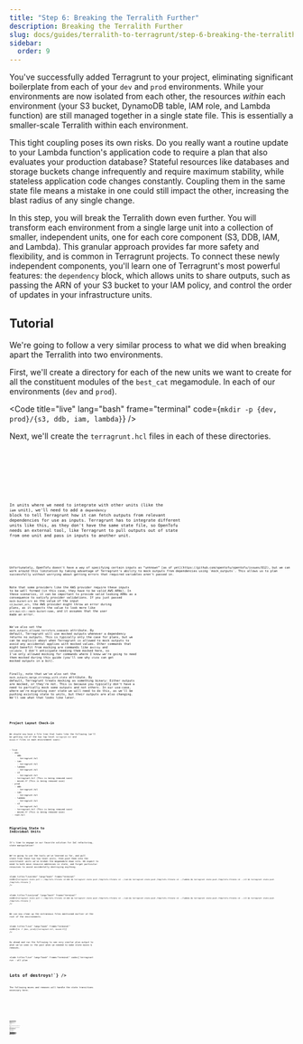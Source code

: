 ```yaml
---
title: "Step 6: Breaking the Terralith Further"
description: Breaking the Terralith Further
slug: docs/guides/terralith-to-terragrunt/step-6-breaking-the-terralith-further
sidebar:
  order: 9
---
```



You've successfully added Terragrunt to your project, eliminating significant boilerplate from each of your `dev` and `prod` environments. While your environments are now isolated from each other, the resources *within* each environment (your S3 bucket, DynamoDB table, IAM role, and Lambda function) are still managed together in a single state file. This is essentially a smaller-scale Terralith within each environment.

This tight coupling poses its own risks. Do you really want a routine update to your Lambda function's application code to require a plan that also evaluates your production database? Stateful resources like databases and storage buckets change infrequently and require maximum stability, while stateless application code changes constantly. Coupling them in the same state file means a mistake in one could still impact the other, increasing the blast radius of any single change.

In this step, you will break the Terralith down even further. You will transform each environment from a single large unit into a collection of smaller, independent units, one for each core component (S3, DDB, IAM, and Lambda). This granular approach provides far more safety and flexibility, and is common in Terragrunt projects. To connect these newly independent components, you'll learn one of Terragrunt's most powerful features: the `dependency` block, which allows units to share outputs, such as passing the ARN of your S3 bucket to your IAM policy, and control the order of updates in your infrastructure units.

## Tutorial

We're going to follow a very similar process to what we did when breaking apart the Terralith into two environments.

First, we'll create a directory for each of the new units we want to create for all the constituent modules of the `best_cat` megamodule. In each of our environments (`dev` and `prod`).

<Code title="live" lang="bash" frame="terminal" code={`mkdir -p {dev, prod}/{s3, ddb, iam, lambda}`} />

Next, we'll create the `terragrunt.hcl` files in each of these directories.


<Code title="live/dev/ddb/terragrunt.hcl" lang="hcl" code={devDdbTerragruntHcl} />


<Code title="live/prod/ddb/terragrunt.hcl" lang="hcl" code={prodDdbTerragruntHcl} />


<Code title="live/dev/s3/terragrunt.hcl" lang="hcl" code={devS3TerragruntHcl} />


<Code title="live/prod/s3/terragrunt.hcl" lang="hcl" code={prodS3TerragruntHcl} />

In units where we need to integrate with other units (like the `iam` unit), we'll need to add a `dependency` block to tell Terragrunt how it can fetch outputs from relevant dependencies for use as inputs. Terragrunt has to integrate different units like this, as they don't have the same state file, so OpenTofu needs an external tool, like Terragrunt to pull outputs out of state from one unit and pass in inputs to another unit.


<Code title="live/dev/iam/terragrunt.hcl" lang="hcl" code={devIamTerragruntHcl} />


<Code title="live/prod/iam/terragrunt.hcl" lang="hcl" code={prodIamTerragruntHcl} />

<Aside type="note">
Unfortunately, OpenTofu doesn't have a way of specifying certain inputs as “unknown” [as of yet](https://github.com/opentofu/opentofu/issues/812), but we can work around this limitation by taking advantage of Terragrunt's ability to mock outputs from dependencies using `mock_outputs`. This allows us to plan successfully without worrying about getting errors that required variables aren't passed in.
</Aside>

Note that some providers like the AWS provider require these inputs to be well formed (in this case, they have to be valid AWS ARNs). In these scenarios, it can be important to provide valid looking ARNs as a consequence to satisfy provider validations. If you just passed `mock-bucket-arn` as the value of the input `s3_bucket_arn`, the AWS provider might throw an error during plans, as it expects the value to look more like `arn:aws:s3:::mock-bucket-name`, and it assumes that the user made an error.

We've also set the `mock_outputs_allowed_terraform_commands` attribute. By default, Terragrunt will use mocked outputs whenever a dependency returns no outputs. This is typically only the case for plans, but we can be explicit about when Terragrunt is allowed to mock outputs to avoid any accidental applies with mocked values. Other commands that might benefit from mocking are commands like `destroy` and `validate`. I don't anticipate needing them mocked here, so I've only allowed mocking for commands where I know we're going to need them mocked during this guide (you'll see why `state` can get mocked outputs in a bit).

Finally, note that we've also set the `mock_outputs_merge_strategy_with_state` attribute. By default, Terragrunt treats mocking as something binary: Either outputs are mocked, or they're not. This is because you typically don't have a need to partially mock some outputs and not others. In our use-case, where we're migrating over state we will need to do this, as we'll be pushing existing state to units, but their outputs are also changing. We'll see what that looks like later.


<Code title="live/dev/lambda/terragrunt.hcl" lang="hcl" code={devLambdaTerragruntHcl} />


<Code title="live/prod/lambda/terragrunt.hcl" lang="hcl" code={prodLambdaTerragruntHcl} />

## Project Layout Check-in

We should now have a file tree that looks like the following (we'll be getting rid of the two top-level `terragrunt.hcl` and `moved.tf` files in each environment soon):

<FileTree>
- live
  - dev
    - ddb
      - terragrunt.hcl
    - iam
      - terragrunt.hcl
    - lambda
      - terragrunt.hcl
    - s3
      - terragrunt.hcl
    - terragrunt.hcl (This is being removed soon)
    - moved.tf (This is being removed soon)
  - prod
    - ddb
      - terragrunt.hcl
    - iam
      - terragrunt.hcl
    - lambda
      - terragrunt.hcl
    - s3
      - terragrunt.hcl
    - terragrunt.hcl (This is being removed soon)
    - moved.tf (This is being removed soon)
  - root.hcl
</FileTree>


## Migrating State to Individual Units

It's time to engage in our favorite solution for IaC refactoring, state manipulation!

We're going to use the tools we've learned so far, and *pull* state from those two top-level units, then *push* them into the constituent units we've broken the megamodule down into. We expect to need to both move resource addresses in state, and forget particular resources to avoid accidentally destroying anything.

<Code title="live/dev" lang="bash" frame="terminal" code={`terragrunt state pull > /tmp/tofu.tfstate
cd ddb && terragrunt state push /tmp/tofu.tfstate
cd ../iam && terragrunt state push /tmp/tofu.tfstate
cd ../lambda && terragrunt state push /tmp/tofu.tfstate
cd ../s3 && terragrunt state push /tmp/tofu.tfstate
`} />

<Code title="live/prod" lang="bash" frame="terminal" code={`terragrunt state pull > /tmp/tofu.tfstate
cd ddb && terragrunt state push /tmp/tofu.tfstate
cd ../iam && terragrunt state push /tmp/tofu.tfstate
cd ../lambda && terragrunt state push /tmp/tofu.tfstate
cd ../s3 && terragrunt state push /tmp/tofu.tfstate
`} />

We can now clean up the extraneous files mentioned earlier at the root of the environments.

<Code title="live" lang="bash" frame="terminal" code={`rm -f {dev, prod}/{terragrunt.hcl, moved.tf}`} />

Go ahead and run the following to see very similar plan output to what we've seen in the past when we needed to make state moves & removes.

<Code title="live" lang="bash" frame="terminal" code={`terragrunt run --all plan

# Lots of destroys!`} />

The following moves and removes will handle the state transitions necessary here.


<Code title="live/dev/ddb/moved.tf" lang="hcl" code={devDdbMovedTf} />


<Code title="live/dev/ddb/removed.tf" lang="hcl" code={devDdbRemovedTf} />


<Code title="live/dev/iam/moved.tf" lang="hcl" code={devIamMovedTf} />


<Code title="live/dev/iam/removed.tf" lang="hcl" code={devIamRemovedTf} />


<Code title="live/dev/lambda/moved.tf" lang="hcl" code={devLambdaMovedTf} />


<Code title="live/dev/lambda/removed.tf" lang="hcl" code={devLambdaRemovedTf} />


<Code title="live/dev/s3/moved.tf" lang="hcl" code={devS3MovedTf} />


<Code title="live/dev/s3/removed.tf" lang="hcl" code={devS3RemovedTf} />


<Code title="live/prod/ddb/moved.tf" lang="hcl" code={prodDdbMovedTf} />


<Code title="live/prod/ddb/removed.tf" lang="hcl" code={prodDdbRemovedTf} />


<Code title="live/prod/iam/moved.tf" lang="hcl" code={prodIamMovedTf} />


<Code title="live/prod/iam/removed.tf" lang="hcl" code={prodIamRemovedTf} />


<Code title="live/prod/lambda/moved.tf" lang="hcl" code={prodLambdaMovedTf} />


<Code title="live/prod/lambda/removed.tf" lang="hcl" code={prodLambdaRemovedTf} />


<Code title="live/prod/s3/moved.tf" lang="hcl" code={prodS3MovedTf} />


<Code title="live/prod/s3/removed.tf" lang="hcl" code={prodS3RemovedTf} />

That was a ton of work! The effort of making these state moves might encourage you to do some early planning to avoid the need to do these kinds of state moves down the line as you plan your infrastructure estate.

Folks sometimes feel like they don't really want or need to adopt Terragrunt before they reach a point where scaling up IaC further becomes painful. Deciding to avoid learning Terragrunt before this point is a form of tech debt accrual. Doing the work up-front to follow the patterns that Terragrunt enables (like segmenting state at granular levels) helps to mitigate the severity of refactor work down the line. If we had architected our IaC ahead of time to use small, focused units, we never would have had to do the work of these state moves.

Hopefully, going through these state moves in this guide gives you confidence that you *can* do it if you need to, however. As long as you move carefully, and know what you're doing, you can break down even the largest Terraliths with time!

## Applying Updates

Now, let's repeat our plan to confirm that we won't destroy anything important. If you *do* see any destroys, you probably have something misconfigured in one of your `moved.tf` or `removed.tf` files. Review them carefully.

<Code title="live" lang="bash" frame="terminal" code={`terragrunt run --all plan

# No destroys!
# You might see some creates, but that's a side-effect of how
# OpenTofu tracks state internally. You are safe to ignore them.
`} />

Thankfully, now that we've segmented state we can carefully run across the `dev` units before running in `prod`, with *zero risk* that we're going to accidentally break anything there. We can actually perform our updates *even more carefully* by updating one unit at a time, but that's not really necessary for our use-case here.

Consider when it might make sense to do that for your own real infrastructure, however. If you are doing state manipulation like this on stateful production resources like databases or blob stores for example, it's a good idea to move slower to avoid data loss or outages.

<Code title="live/dev" lang="bash" frame="terminal" code={`terragrunt run --all apply

# Migration complete!`} />

<Code title="live/prod" lang="bash" frame="terminal" code={`terragrunt run --all apply

# Migration complete!`} />

## Trade-offs

You've now reached the most granular and arguably the safest way to structure a Terragrunt project (while remaining practical about avoiding over-segmenting resources). By breaking down each environment into component-specific units, you've moved from a "one state file per environment" model to a "one state file per component, per environment" model. This is a common and highly recommended pattern for mature Infrastructure as Code (IaC) management, but it comes with its own set of trade-offs.

- Pros
    - **Safety and Granular Blast Radius**: This is the single biggest advantage. A change to a stateless resource that changes frequently, like the **Lambda function**, now has **zero chance of impacting a stateful resource** that changes rarely, like the **DynamoDB table** or **S3 bucket**.
    - **Reduced Lock Contention**: State locks are now per-component, meaning an `apply` on the Lambda function won't block a simultaneous `apply` on the IAM role, enabling more concurrent infrastructure work by platform teams.
    - **Faster Feedback Loops**: When you run `terragrunt plan` inside a specific component directory (e.g., `live/dev/lambda`), OpenTofu only needs to refresh the state for that single component. This is significantly faster than refreshing the state for the entire environment, which is a huge productivity win on large projects.
- Cons
    - **Increased Configuration Complexity**: The number of directories and `terragrunt.hcl` files has multiplied. While each file is simple, managing the overall structure requires more discipline. The cognitive load shifts from understanding a single large module to understanding how many small, interconnected modules form a complete system.
    - **Explicit Dependency Management**: You now *must* explicitly define the relationships between your components using `dependency` blocks. This is powerful but also creates another layer of configuration to maintain. Forgetting a dependency or referencing it incorrectly will cause failures.
    - **Mocking Outputs**: As demonstrated in the tutorial, you can't `plan` a component that depends on another component that doesn't exist yet. This necessitates using `mock_outputs` if you want to perform a `run --all plan` against a stack with unapplied dependencies, which is a powerful workaround but adds another concept that engineers must learn and manage correctly.

## Wrap Up

You've now taken modularity to the next level. Instead of one state file per environment, you now have one state file per *component* (S3, DDB, IAM, Lambda) within each environment. This provides the ultimate level of granular control and safety. You can now update your application's Lambda function with zero risk of accidentally modifying your stateful database or storage bucket.

The core lesson here was learning how to use the `dependency` block, Terragrunt's mechanism for wiring together independent units by passing outputs from one unit as inputs to another. You also learned to use `mock_outputs` to solve the problem that arises when planning interdependent infrastructure that doesn't exist yet.

However, this safety came with a trade-off: a proliferation of `terragrunt.hcl` files across your codebase. In the next step, you will eliminate this final piece of boilerplate by using Terragrunt Stacks, which allow you to generate entire collections of units on-demand from a single `terragrunt.stack.hcl` file.

